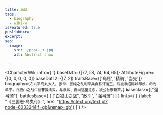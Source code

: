 ```yaml
---
title: 乌延
tags:
  - biography
  - wiki-w
isFeatured: true
publishDate:
excerpt:
seo:
  image:
    src: '/post-13.jpg'
    alt: Abstract snow

---
```



<CharacterWiki
  intro={``}
  baseData={[77, 58, 74, 64, 65]}
  AttributeFigure={[0, 0, 0, 0, 0]}
  baseData2={[7, 2]}
  traitsBase={['乌桓', '精骑', '当先']}
  biography={`右北平乌丸大人，张举、张纯之乱时举兵自称汗鲁王，后被袁绍赐以印绶，命为单于。白狼山之战中被曹操击败，与袁熙、袁尚逃至辽东，被公孙康斩首。`}
  baseclass={["强弓骑"]}
  battlesBase={
    [
      ["白狼山之战", "敌军", "强弓骑"]
    ]
  }
  links={
    [
      {label: "《三国志·乌丸传》", href: "https://ctext.org/text.pl?node=603324&if=gb&remap=gb"}
    ]
  }
/>

